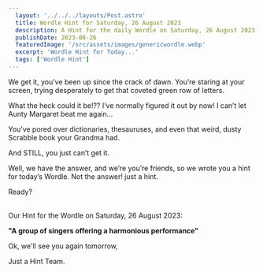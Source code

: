 ```yaml
---
  layout: '../../../layouts/Post.astro'
  title: Wordle Hint for Saturday, 26 August 2023
  description: A Hint for the daily Wordle on Saturday, 26 August 2023
  publishDate: 2023-08-26
  featuredImage: '/src/assets/images/genericwordle.webp'
  excerpt: 'Wordle Hint for Today...'
  tags: ['Wordle Hint']
---
```


  We get it, you’ve been up since the crack of dawn. You’re staring at your screen, trying desperately to get that coveted green row of letters. 

  What the heck could it be!??
  I’ve normally figured it out by now!
  I can’t let Aunty Margaret beat me again… 

  You’ve pored over dictionaries, thesauruses, and even that weird, dusty Scrabble book your Grandma had.

  And STILL, you just can’t get it. 

  Well, we have the answer, and we’re you’re friends, so we wrote you a hint for today’s Wordle.
  Not the answer! just a hint. 

  Ready?<br /><br />

  Our Hint for the Wordle on Saturday, 26 August 2023:

  **"A group of singers offering a harmonious performance"**

  Ok, we'll see you again tomorrow, 

  Just a Hint Team.
  